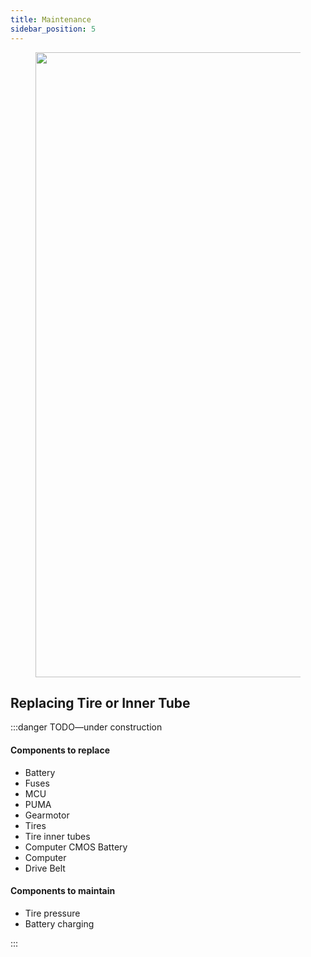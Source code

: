 ```yaml
---
title: Maintenance
sidebar_position: 5
---
```



<figure>
  <center>
    <img
      src="/img/robot_images/husky_images/robot_husky_33.png"
      width="1000"
    />
  </center>
</figure>

## Replacing Tire or Inner Tube

<ComponentReplacingTireOrInnerTube />

:::danger TODO—under construction

#### Components to replace

- Battery
- Fuses
- MCU
- PUMA
- Gearmotor
- Tires
- Tire inner tubes
- Computer CMOS Battery
- Computer
- Drive Belt

#### Components to maintain

- Tire pressure
- Battery charging

:::
